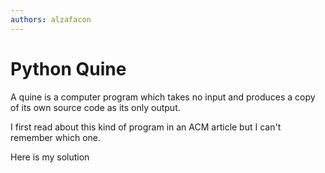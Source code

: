 ```yaml
---
authors: alzafacon
---
```


# Python Quine

A quine is a computer program which takes no input and produces a copy of its own source code as its only output.

I first read about this kind of program in an ACM article but I can't remember which one.

Here is my solution


<ClickToReveal
    language="python" 
    text="print('print({}.format({}))'.format('print({}.format({}))'))" />
